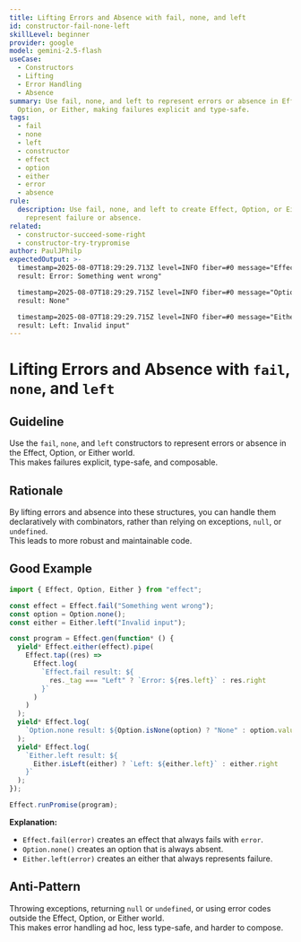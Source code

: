 ```yaml
---
title: Lifting Errors and Absence with fail, none, and left
id: constructor-fail-none-left
skillLevel: beginner
provider: google
model: gemini-2.5-flash
useCase:
  - Constructors
  - Lifting
  - Error Handling
  - Absence
summary: Use fail, none, and left to represent errors or absence in Effect,
  Option, or Either, making failures explicit and type-safe.
tags:
  - fail
  - none
  - left
  - constructor
  - effect
  - option
  - either
  - error
  - absence
rule:
  description: Use fail, none, and left to create Effect, Option, or Either that
    represent failure or absence.
related:
  - constructor-succeed-some-right
  - constructor-try-trypromise
author: PaulJPhilp
expectedOutput: >-
  timestamp=2025-08-07T18:29:29.713Z level=INFO fiber=#0 message="Effect.fail
  result: Error: Something went wrong"

  timestamp=2025-08-07T18:29:29.715Z level=INFO fiber=#0 message="Option.none
  result: None"

  timestamp=2025-08-07T18:29:29.715Z level=INFO fiber=#0 message="Either.left
  result: Left: Invalid input"
---
```


# Lifting Errors and Absence with `fail`, `none`, and `left`

## Guideline

Use the `fail`, `none`, and `left` constructors to represent errors or absence in the Effect, Option, or Either world.  
This makes failures explicit, type-safe, and composable.

## Rationale

By lifting errors and absence into these structures, you can handle them declaratively with combinators, rather than relying on exceptions, `null`, or `undefined`.  
This leads to more robust and maintainable code.

## Good Example

```typescript
import { Effect, Option, Either } from "effect";

const effect = Effect.fail("Something went wrong");
const option = Option.none();
const either = Either.left("Invalid input");

const program = Effect.gen(function* () {
  yield* Effect.either(effect).pipe(
    Effect.tap((res) =>
      Effect.log(
        `Effect.fail result: ${
          res._tag === "Left" ? `Error: ${res.left}` : res.right
        }`
      )
    )
  );
  yield* Effect.log(
    `Option.none result: ${Option.isNone(option) ? "None" : option.value}`
  );
  yield* Effect.log(
    `Either.left result: ${
      Either.isLeft(either) ? `Left: ${either.left}` : either.right
    }`
  );
});

Effect.runPromise(program);

```

**Explanation:**  
- `Effect.fail(error)` creates an effect that always fails with `error`.
- `Option.none()` creates an option that is always absent.
- `Either.left(error)` creates an either that always represents failure.

## Anti-Pattern

Throwing exceptions, returning `null` or `undefined`, or using error codes outside the Effect, Option, or Either world.  
This makes error handling ad hoc, less type-safe, and harder to compose.